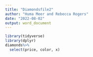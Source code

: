 ```yaml
---
title: "Diamondsfile2"
author: "Huma Meer and Rebecca Rogers"
date: "2022-08-02"
output: word_document
---
```


```r
library(tidyverse)
library(dplyr)
diamonds%>%
  select(price, color, x)
```

